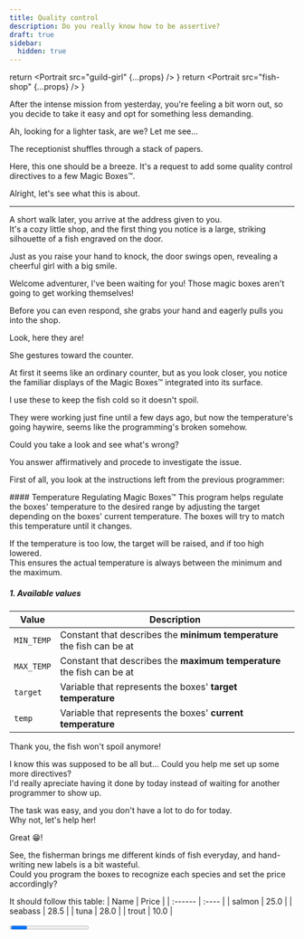 ```yaml
---
title: Quality control
description: Do you really know how to be assertive?
draft: true
sidebar:
  hidden: true
---
```



  return <Portrait 
    src="guild-girl" 
    {...props} 
  />
}
  return <Portrait 
    src="fish-shop" 
    {...props} 
  />
}

<WIP />

After the intense mission from yesterday, you're feeling a bit worn out, so you decide to take it easy and opt for something less demanding.

<Guild eager>
Ah, looking for a lighter task, are we? Let me see...
</Guild>

The receptionist shuffles through a stack of papers.

<Guild eager>
Here, this one should be a breeze.  
It's a request to add some quality control directives to a few Magic Boxes™.  
</Guild>

Alright, let's see what this is about.

---

A short walk later, you arrive at the address given to you.  
It's a cozy little shop, and the first thing you notice is a large, striking silhouette of a fish engraved on the door.

Just as you raise your hand to knock, the door swings open, revealing a cheerful girl with a big smile.

<Fish eager>
Welcome adventurer, I've been waiting for you!  
Those magic boxes aren't going to get working themselves!
</Fish>

Before you can even respond, she grabs your hand and eagerly pulls you into the shop.

<Fish>
Look, here they are!
</Fish>

She gestures toward the counter.

At first it seems like an ordinary counter, but as you look closer, you notice the familiar displays of the Magic Boxes™ integrated into its surface.

<Fish>
I use these to keep the fish cold so it doesn't spoil.  

They were working just fine until a few days ago, but now the temperature's going haywire, 
seems like the programming's broken somehow.

Could you take a look and see what's wrong?
</Fish>

You answer affirmatively and procede to investigate the issue.  

First of all, you look at the instructions left from the previous programmer:

<Card background="var(--color-paper)" border={false} rounded>
#### Temperature Regulating Magic Boxes™
This program helps regulate the boxes' temperature to the desired range by adjusting the target depending on the boxes' current temperature.  
The boxes will try to match this temperature until it changes.

If the temperature is too low, the target will be raised, and if too high lowered.  
This ensures the actual temperature is always between the minimum and the maximum.

##### 1. Available values

| Value      | Description                                                            |
| ---------- | ---------------------------------------------------------------------- |
| `MIN_TEMP` | Constant that describes the **minimum temperature** the fish can be at |
| `MAX_TEMP` | Constant that describes the **maximum temperature** the fish can be at |
| `target`   | Variable that represents the boxes' **target temperature**             |
| `temp`     | Variable that represents the boxes' **current temperature**            |
</Card>

<CodeQuestion
  question="See what's wrong and fix the program!"
  id="6-1"
/>

<Checkpoint id="6-1">
  <Fish>
  Thank you, the fish won't spoil anymore!

  I know this was supposed to be all but... Could you help me set up some more directives?  
  I'd really apreciate having it done by today instead of waiting for another programmer to show up.
  </Fish>

  The task was easy, and you don't have a lot to do for today.  
  Why not, let's help her!
  
  <Fish>
  Great 😁!
  
  See, the fisherman brings me different kinds of fish everyday, and hand-writing new labels is a bit wasteful.  
  Could you program the boxes to recognize each species and set the price accordingly?  
  
  It should follow this table:
| Name    | Price |
| :------ | :---- |
| salmon  | 25.0  |
| seabass | 28.5  |
| tuna    | 28.0  |
| trout   | 10.0  |
  </Fish>

  <CodeQuestion
    question="Help her with the labels!"
    id="6-2"
  />
</Checkpoint>

<Progress id="6" total={2} />